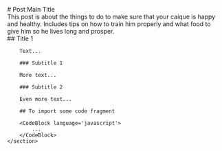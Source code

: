<div>
    <section id='post-intro'>
        # Post Main Title
        <PublishDate year={2024} month={9} day={20}/>
        <Tags list={['parrot', 'training', 'animal']}/>
        <Summary>
            This post is about the things to do to make sure that your caique is happy and healthy.
            Includes tips on how to train him properly and what food to give him so he lives long and prosper.
        </Summary>
        <ContentTable/>
    </section>
    <section id='post-content'>
        ## Title 1

        Text...

        ### Subtitle 1

        More text...

        ### Subtitle 2

        Even more text...

        ## To import some code fragment

        <CodeBlock language='javascript'>
            ...
        </CodeBlock>
    </section>
</div>